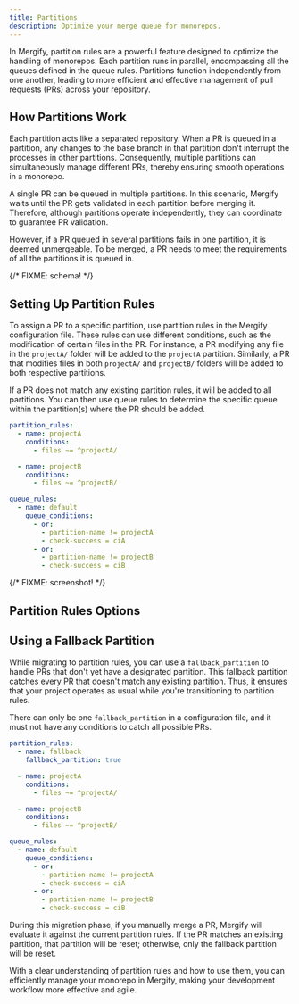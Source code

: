 ```yaml
---
title: Partitions
description: Optimize your merge queue for monorepos.
---
```



In Mergify, partition rules are a powerful feature designed to optimize the
handling of monorepos. Each partition runs in parallel, encompassing all the
queues defined in the queue rules. Partitions function independently from one
another, leading to more efficient and effective management of pull requests
(PRs) across your repository.

## How Partitions Work

Each partition acts like a separated repository. When a PR is queued in a
partition, any changes to the base branch in that partition don't interrupt the
processes in other partitions. Consequently, multiple partitions can
simultaneously manage different PRs, thereby ensuring smooth operations in a
monorepo.

A single PR can be queued in multiple partitions. In this scenario, Mergify
waits until the PR gets validated in each partition before merging it.
Therefore, although partitions operate independently, they can coordinate to
guarantee PR validation.

However, if a PR queued in several partitions fails in one partition, it is
deemed unmergeable. To be merged, a PR needs to meet the requirements of all
the partitions it is queued in.

{/* FIXME: schema! */}

## Setting Up Partition Rules

To assign a PR to a specific partition, use partition rules in the Mergify
configuration file. These rules can use different conditions, such as the
modification of certain files in the PR. For instance, a PR modifying any file
in the `projectA/` folder will be added to the `projectA` partition. Similarly,
a PR that modifies files in both `projectA/` and `projectB/` folders will be
added to both respective partitions.

If a PR does not match any existing partition rules, it will be added to all
partitions. You can then use queue rules to determine the specific queue within
the partition(s) where the PR should be added.

```yaml
partition_rules:
  - name: projectA
    conditions:
      - files ~= ^projectA/

  - name: projectB
    conditions:
      - files ~= ^projectB/

queue_rules:
  - name: default
    queue_conditions:
      - or:
        - partition-name != projectA
        - check-success = ciA
      - or:
        - partition-name != projectB
        - check-success = ciB
```

{/* FIXME: screenshot! */}

## Partition Rules Options

<OptionsTable def="PartitionRuleModel" />

## Using a Fallback Partition

While migrating to partition rules, you can use a `fallback_partition` to
handle PRs that don't yet have a designated partition. This fallback partition
catches every PR that doesn't match any existing partition. Thus, it ensures
that your project operates as usual while you're transitioning to partition
rules.

There can only be one `fallback_partition` in a configuration file, and it must
not have any conditions to catch all possible PRs.

```yaml
partition_rules:
  - name: fallback
    fallback_partition: true

  - name: projectA
    conditions:
      - files ~= ^projectA/

  - name: projectB
    conditions:
      - files ~= ^projectB/

queue_rules:
  - name: default
    queue_conditions:
      - or:
        - partition-name != projectA
        - check-success = ciA
      - or:
        - partition-name != projectB
        - check-success = ciB
```

During this migration phase, if you manually merge a PR, Mergify will evaluate
it against the current partition rules. If the PR matches an existing
partition, that partition will be reset; otherwise, only the fallback partition
will be reset.

With a clear understanding of partition rules and how to use them, you can
efficiently manage your monorepo in Mergify, making your development workflow
more effective and agile.
